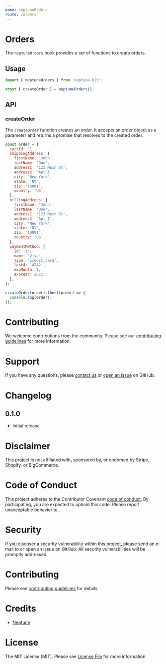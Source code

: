 ```yaml
---
name: ​neptuneOrders
route: /orders
---
```


# Orders

The ```neptuneOrders``` hook provides a set of functions to create orders.

## Usage

```js
import { neptuneOrders } from 'neptune-kit';

const { createOrder } = neptuneOrders();
```

## API

### createOrder

The ```createOrder``` function creates an order. It accepts an order object as a parameter and returns a promise that resolves to the created order.

```js
const order = {
  cartId: '1',
  shippingAddress: {
    firstName: 'John',
    lastName: 'Doe',
    address1: '123 Main St',
    address2: 'Apt 1',
    city: 'New York',
    state: 'NY',
    zip: '10001',
    country: 'US',
  },
  billingAddress: {
    firstName: 'John',
    lastName: 'Doe',
    address1: '123 Main St',
    address2: 'Apt 1',
    city: 'New York',
    state: 'NY',
    zip: '10001',
    country: 'US',
  },
  paymentMethod: {
    id: '1',
    name: 'Visa',
    type: 'credit_card',
    last4: '4242',
    expMonth: 1,
    expYear: 2022,
  },
};

createOrder(order).then((order) => {
  console.log(order);
});
```

# Contributing

We welcome contributions from the community. Please see our [contributing guidelines]() for more information.

# Support

If you have any questions, please [contact us](https://neptune.io/contact) or [open an issue]() on GitHub.

# Changelog

## 0.1.0

- Initial release

# Disclaimer

This project is not affiliated with, sponsored by, or endorsed by Stripe, Shopify, or BigCommerce.

# Code of Conduct

This project adheres to the Contributor Covenant [code of conduct](https://github.com/neptuneio/neptune-kit/blob/master/CODE_OF_CONDUCT.md). By participating, you are expected to uphold this code. Please report unacceptable behavior to [](mailto:).

# Security

If you discover a security vulnerability within this project, please send an e-mail to [](mailto:) or open an issue on GitHub. All security vulnerabilities will be promptly addressed. 



# Contributing

Please see [contributing guidelines]() for details.

# Credits

- [Neptune](https://neptune.io)

# License

The MIT License (MIT). Please see [License File]() for more information.

